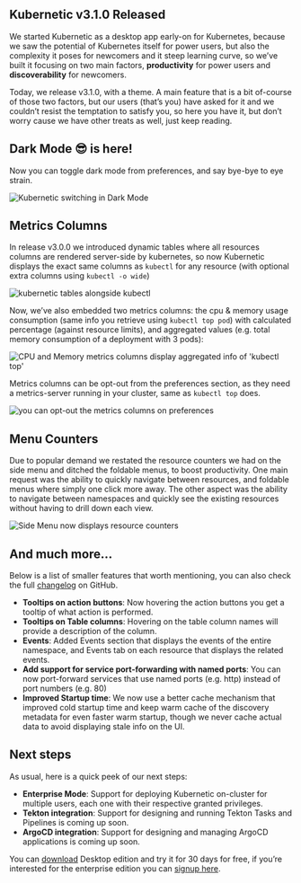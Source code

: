 
## Kubernetic v3.1.0 Released

We started Kubernetic as a desktop app early-on for Kubernetes, because we saw the potential of Kubernetes itself for power users, but also the complexity it poses for newcomers and it steep learning curve, so we’ve built it focusing on two main factors, **productivity** for power users and **discoverability** for newcomers.

Today, we release v3.1.0, with a theme. A main feature that is a bit of-course of those two factors, but our users (that’s you) have asked for it and we couldn’t resist the temptation to satisfy you, so here you have it, but don’t worry cause we have other treats as well, just keep reading.

## Dark Mode :sunglasses: is here!

Now you can toggle dark mode from preferences, and say bye-bye to eye strain.

<img src={DarkMode} alt="Kubernetic switching in Dark Mode" />

## Metrics Columns

In release v3.0.0 we introduced dynamic tables where all resources columns are rendered server-side by kubernetes, so now Kubernetic displays the exact same columns as `kubectl` for any resource (with optional extra columns using `kubectl -o wide`)

<img src={Tables} alt="kubernetic tables alongside kubectl" />

Now, we’ve also embedded two metrics columns: the cpu & memory usage consumption (same info you retrieve using `kubectl top pod`) with calculated percentage (against resource limits), and aggregated values (e.g. total memory consumption of a deployment with 3 pods):

<img src={TableMetrics} alt="CPU and Memory metrics columns display aggregated info of 'kubectl top'" />

Metrics columns can be opt-out from the preferences section, as they need a metrics-server running in your cluster, same as `kubectl top` does.

<img src={MetricsSwitch} alt="you can opt-out the metrics columns on preferences" />

## Menu Counters

Due to popular demand we restated the resource counters we had on the side menu and ditched the foldable menus, to boost productivity. One main request was the ability to quickly navigate between resources, and foldable menus where simply one click more away. The other aspect was the ability to navigate between namespaces and quickly see the existing resources without having to drill down each view.

<img src={MenuCounters} alt="Side Menu now displays resource counters" />

## And much more...

Below is a list of smaller features that worth mentioning, you can also check the full [changelog](https://docs.kubernetic.com/changelog.html) on GitHub.

* **Tooltips on action buttons**: Now hovering the action buttons you get a tooltip of what action is performed.
* **Tooltips on Table columns**: Hovering on the table column names will provide a description of the column.
* **Events**: Added Events section that displays the events of the entire namespace, and Events tab on each resource that displays the related events.
* **Add support for service port-forwarding with named ports**: You can now port-forward services that use named ports (e.g. http) instead of port numbers (e.g. 80)
* **Improved Startup time**: We now use a better cache mechanism that improved cold startup time and keep warm cache of the discovery metadata for even faster warm startup, though we never cache actual data to avoid displaying stale info on the UI.

## Next steps

As usual, here is a quick peek of our next steps:

* **Enterprise Mode**: Support for deploying Kubernetic on-cluster for multiple users, each one with their respective granted privileges.
* **Tekton integration**: Support for designing and running Tekton Tasks and Pipelines is coming up soon.
* **ArgoCD integration**: Support for designing and managing ArgoCD applications is coming up soon.

You can [download](https://kubernetic.com/) Desktop edition and try it for 30 days for free, if you’re interested for the enterprise edition you can [signup here](https://www.kubernetic.com/team/trial).
